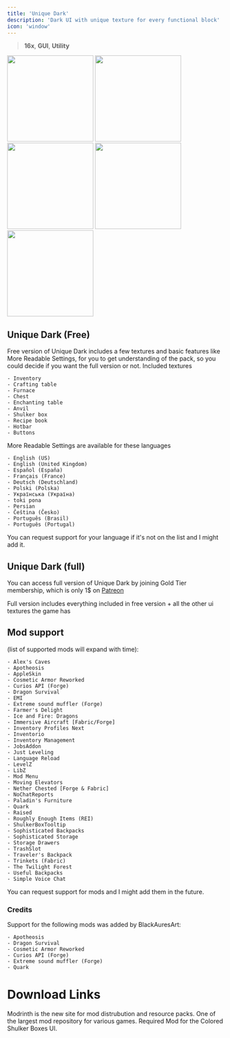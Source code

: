 ```yaml
---
title: 'Unique Dark'
description: 'Dark UI with unique texture for every functional block'
icon: 'window'
---
```


> <Icon icon="display" iconType="regular" /> **16x**, <Icon icon="window" iconType="regular" /> **GUI**, <Icon icon="suitcase" iconType="regular" /> **Utility**

<img height="200" noZoom src="/images/ud-1.png" />
<img height="200" noZoom src="/images/ud-2.png" />
<img height="200" noZoom src="/images/ud-3.png" />
<img height="200" noZoom src="/images/ud-4.png" />
<img height="200" noZoom src="/images/ud-5.png" />

## Unique Dark (Free)
 Free version of Unique Dark includes a few textures and basic features like More Readable Settings, for you to get understanding of the pack, so you could decide if you want the full version or not.
Included textures

    - Inventory
    - Crafting table
    - Furnace
    - Chest
    - Enchanting table
    - Anvil
    - Shulker box
    - Recipe book
    - Hotbar
    - Buttons

More Readable Settings are available for these languages

    - English (US)
    - English (United Kingdom)
    - Español (España)
    - Français (France)
    - Deutsch (Deutschland)
    - Polski (Polska)
    - Українська (Україна)
    - toki pona
    - Persian
    - Čeština (Česko)
    - Português (Brasil)
    - Português (Portugal)

You can request support for your language if it's not on the list and I might add it.

## Unique Dark (full)
You can access full version of Unique Dark by joining Gold Tier membership, which is only 1$ on [Patreon](https://www.patreon.com/amongstreality)

Full version includes everything included in free version + all the other ui textures the game has 

## Mod support
(list of supported mods will expand with time):

    - Alex's Caves
    - Apotheosis
    - AppleSkin
    - Cosmetic Armor Reworked
    - Curios API (Forge)
    - Dragon Survival
    - EMI
    - Extreme sound muffler (Forge)
    - Farmer's Delight
    - Ice and Fire: Dragons
    - Immersive Aircraft [Fabric/Forge]
    - Inventory Profiles Next
    - Inventorio
    - Inventory Management
    - JobsAddon
    - Just Leveling
    - Language Reload
    - LevelZ
    - LibZ
    - Mod Menu
    - Moving Elevators
    - Nether Chested [Forge & Fabric]
    - NoChatReports
    - Paladin's Furniture
    - Quark
    - Raised
    - Roughly Enough Items (REI)
    - ShulkerBoxTooltip
    - Sophisticated Backpacks
    - Sophisticated Storage
    - Storage Drawers
    - TrashSlot
    - Traveler's Backpack
    - Trinkets (Fabric)
    - The Twilight Forest
    - Useful Backpacks
    - Simple Voice Chat

You can request support for mods and I might add them in the future.

### Credits

Support for the following mods was added by BlackAuresArt:

    - Apotheosis
    - Dragon Survival
    - Cosmetic Armor Reworked
    - Curios API (Forge)
    - Extreme sound muffler (Forge)
    - Quark

# Download Links

<CardGroup cols={2}>
  <Card 
    title="Modrinth Download Link"
    icon= "download"
    href="https://modrinth.com/resourcepack/unique-dark"
  >
    Modrinth is the new site for mod distrubution and resource packs.
  </Card>
  <Card
    title="Curseforge Download Link"
    icon="download"
    href="https://www.curseforge.com/minecraft/texture-packs/unique-dark"
  >
    One of the largest mod repository for various games.
  </Card>
  <Card
    title="Required Mod"
    icon="exclamation"
    href="https://modrinth.com/mod/optigui"
  >
    Required Mod for the Colored Shulker Boxes UI.
  </Card>
</CardGroup>
